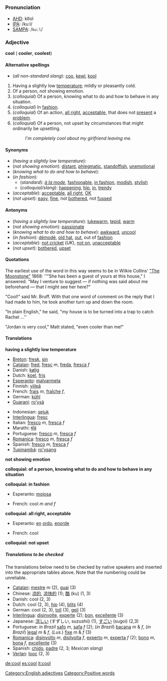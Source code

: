 =={{en}}==
[[Category:English adjectives]]
===Pronunciation===
*[[AHD]]: ko͞ol
*[[IPA]]: /kuːl/
*[[SAMPA]]: /<tt>ku:l</tt>/

===Adjective===
'''cool''' ({{compar}} '''cooler''', {{superl}} '''coolest''')

====Alternative spellings====
*(''all non-standard slang''): [[coo]], [[kewl]], [[kool]]

#Having a slightly low [[temperature]]; mildly or pleasantly cold.
#Of a person, not showing emotion.
#(''colloquial'') Of a person, knowing what to do and how to behave in any situation.
#(''colloquial'') In [[fashion]].
#(''colloquial'') Of an action, [[all right]], [[acceptable]], that does not [[present]] a [[problem]].
#(''colloquial'') Of a person, not upset by circumstances that might ordinarily be upsetting.
#:''I'm completely cool about my girlfriend leaving me.''

====Synonyms====
*(''having a slightly low temperature''):
*(''not showing emotion''): [[distant]], [[phlegmatic]], [[standoffish]], [[unemotional]]
*(''knowing what to do and how to behave''):
*(''in fashion''):
**(''standard''): ''[[à la mode]]'', [[fashionable]], [[in fashion]], [[modish]], [[stylish]]
**(''colloquial/slang''): [[happening]], [[hip]], [[in]], [[trendy]]
*(''acceptable''): [[acceptable]], [[all right]], [[OK]]
*(''not upset''): [[easy]], [[fine]], not [[bothered]], not [[fussed]]

====Antonyms====
*(''having a slightly low temperature''): [[lukewarm]], [[tepid]], [[warm]]
*(''not showing emotion''): [[passionate]]
*(''knowing what to do and how to behave''): [[awkward]], [[uncool]]
*(''in fashion''): [[démodé]], [[old hat]], [[out]], out of [[fashion]]
*(''acceptable''): [[not cricket]] (''UK''), [[not on]], [[unacceptable]]
*(''not upset''): [[bothered]], [[upset]]

{{rfc}}
====Quotations====
The earliest use of the word in this way seems to be in Wilkie Collins' [http://collins.thefreelibrary.com/The-Moonstone/40-1 "The Moonstone"] 1868:
''"She has been a guest of yours at this house," I answered. "May I venture to suggest &mdash; if nothing was said about me beforehand &mdash; that I might see her here?"

"Cool!" said Mr. Bruff. With that one word of comment on the reply that I had made to him, he took another turn up and down the room.

"In plain English," he said, "my house is to be turned into a trap to catch Rachel ...''

"Jordan is very cool," Matt stated, "even cooler than me!"

====Translations====

'''having a slightly low temperature'''
{{top}}
*[[Breton]]: [[fresk]], [[sin#Breton|sin]]
*[[Catalan]]: [[fred#Catalan|fred]], [[fresc]] ''m'', [[freda]], [[fresca]] ''f''
*Danish: [[kølig]]
*Dutch: [[koel]], [[fris]]
*[[Esperanto]]: [[malvarmeta]]
*Finnish: [[viileä]]
*French: [[frais]] ''m'', [[fraîche]] ''f'',
*German: [[kühl]]
*[[Guarani]]: [[ro'ysã]]
{{mid}}
*Indonesian: [[sejuk]]
*[[Interlingua]]: [[fresc]]
*Italian: [[fresco#Italian|fresco]] ''m'', [[fresca#Italian|fresca]] ''f''
*Marathi: [[थंड]]
*Portuguese: [[fresco]] ''m'', [[fresca]] ''f''
*[[Romanica]]: [[fresco#Romanica|fresco]] ''m'', [[fresca#Romanica|fresca]] ''f''
*Spanish: [[fresco#Spanish|fresco]] ''m'', [[fresca#Spanish|fresca]] ''f''
*[[Tupinambá]]: [[ro'ysang]]
{{bottom}}

'''not showing emotion'''
{{top}}
{{mid}}
{{bottom}}

'''colloquial: of a person, knowing what to do and how to behave in any situation'''
{{top}}
{{mid}}
{{bottom}}

'''colloquial: in fashion'''
{{top}}
*Esperanto: [[mojosa]]
{{mid}}
*French: cool ''m and f''
{{bottom}}

'''colloquial: all right, acceptable'''
{{top}}
*Esperanto: [[en#Esperanto|en]] [[ordo#Esperanto|ordo]], [[enorde]]
{{mid}}
*French: cool
{{bottom}}

'''colloquial: not upset'''
{{top}}
{{mid}}
{{bottom}}

=====Translations to be checked=====

The translations below need to be checked by native speakers and inserted into the appropriate tables above.  Note that the numbering could be unreliable.


*[[Catalan]]: [[mestre]] ''m'' (2), [[guai]] (3)
*Chinese: [[凉的]], [[凉快的]] (1); [[酷]] (ku) (1, 3)
*Danish: cool (2, 3)
*Dutch: cool (2, 3), [[hip#Dutch|hip]] (4), [[blits]] (4)
*German: cool (2, 3), [[toll]] (3), [[geil]] (3)
*[[Interlingua]]: [[disinvolte]], [[experte]] (2); [[bon]], [[excellente]] (3)
*Japanese: [[涼しい]] (すずしい, suzushii) (1), [[すごい]] (sugoi) (2,3)
*Portuguese: ''in Brazil'' [[safo]] ''m'', [[safa]] ''f'' (2); (''in Brazil'') [[bacana]] ''m'' & ''f'', (''in Brazil'') [[legal]] ''m'' & ''f'', (''Lus.'') [[fixe]] ''m'' & ''f'' (3)<!--what does "Lus." mean?  Please write this in full.-->
*[[Romanica]]: [[disinvolto]] ''m'', [[disilvolta]] ''f'', [[experto]] ''m'', [[experta]] ''f'' (2); [[bono]] ''m'', [[bona]] ''f'', [[excellente]] (3)
*Spanish: [[chido]], [[padre]] (2, 3; ''Mexican slang'')
*[[Verlan]]: [[looc]] (2, 3)

[[Category:Positive words]]

[[de:cool]]
[[es:cool]]
[[it:cool]]